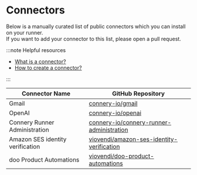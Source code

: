# Connectors

Below is a manually curated list of public connectors which you can install on your runner.<br/>
If you want to add your connector to this list, please open a pull request.

:::note Helpful resources

- [What is a connector?](/docs/introduction/core-concepts#connector)
- [How to create a connector?](/docs/guides/create-connector)

:::

| Connector Name                   | GitHub Repository                                                                                         |
| -------------------------------- | --------------------------------------------------------------------------------------------------------- |
| Gmail                            | [connery-io/gmail](https://github.com/connery-io/gmail)                                                   |
| OpenAI                           | [connery-io/openai](https://github.com/connery-io/openai)                                                 |
| Connery Runner Administration    | [connery-io/connery-runner-administration](https://github.com/connery-io/connery-runner-administration)   |
| Amazon SES identity verification | [viovendi/amazon-ses-identity-verification](https://github.com/viovendi/amazon-ses-identity-verification) |
| doo Product Automations          | [viovendi/doo-product-automations](https://github.com/viovendi/doo-product-automations)                   |
